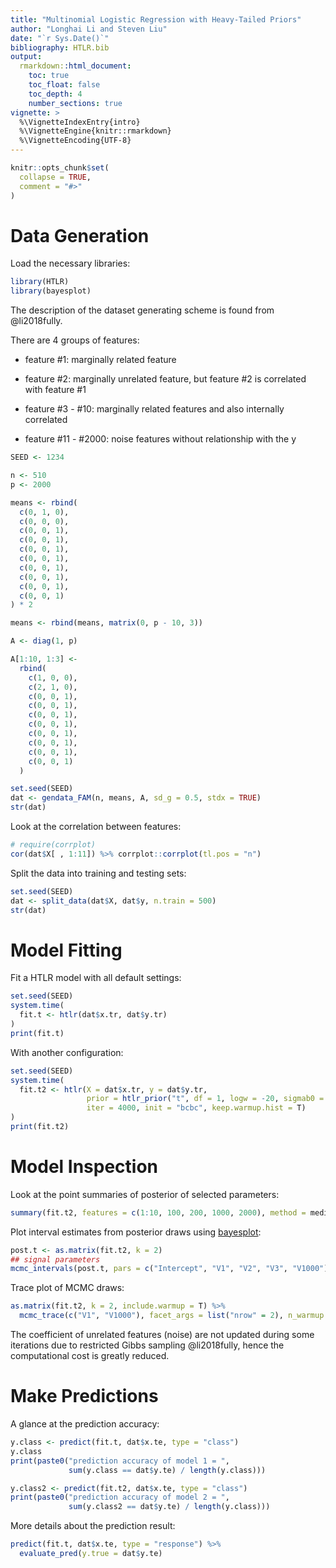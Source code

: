 ```yaml
---
title: "Multinomial Logistic Regression with Heavy-Tailed Priors"
author: "Longhai Li and Steven Liu"
date: "`r Sys.Date()`"
bibliography: HTLR.bib
output:
  rmarkdown::html_document:
    toc: true
    toc_float: false
    toc_depth: 4
    number_sections: true
vignette: >
  %\VignetteIndexEntry{intro}
  %\VignetteEngine{knitr::rmarkdown}
  %\VignetteEncoding{UTF-8}
---
```


```r
knitr::opts_chunk$set(
  collapse = TRUE,
  comment = "#>"
)
```

# Data Generation

Load the necessary libraries:

```r
library(HTLR)
library(bayesplot)
```

The description of the dataset generating scheme is found from @li2018fully.

There are 4 groups of features:

* feature #1: marginally related feature
 
* feature #2: marginally unrelated feature, but feature #2 is correlated with feature #1

* feature #3 - #10: marginally related features and also internally correlated

* feature #11 - #2000: noise features without relationship with the y

```r
SEED <- 1234

n <- 510
p <- 2000

means <- rbind(
  c(0, 1, 0),
  c(0, 0, 0),
  c(0, 0, 1),
  c(0, 0, 1),
  c(0, 0, 1),
  c(0, 0, 1),
  c(0, 0, 1),
  c(0, 0, 1),
  c(0, 0, 1),
  c(0, 0, 1)
) * 2

means <- rbind(means, matrix(0, p - 10, 3))

A <- diag(1, p)

A[1:10, 1:3] <-
  rbind(
    c(1, 0, 0),
    c(2, 1, 0),
    c(0, 0, 1),
    c(0, 0, 1),
    c(0, 0, 1),
    c(0, 0, 1),
    c(0, 0, 1),
    c(0, 0, 1),
    c(0, 0, 1),
    c(0, 0, 1)
  )

set.seed(SEED)
dat <- gendata_FAM(n, means, A, sd_g = 0.5, stdx = TRUE)
str(dat)
```

Look at the correlation between features:
```r
# require(corrplot)
cor(dat$X[ , 1:11]) %>% corrplot::corrplot(tl.pos = "n")
```

Split the data into training and testing sets:
```r
set.seed(SEED)
dat <- split_data(dat$X, dat$y, n.train = 500)
str(dat)
```

# Model Fitting

Fit a HTLR model with all default settings:
```r
set.seed(SEED)
system.time(
  fit.t <- htlr(dat$x.tr, dat$y.tr)
)
print(fit.t)
```

With another configuration:
```r
set.seed(SEED)
system.time(
  fit.t2 <- htlr(X = dat$x.tr, y = dat$y.tr, 
                 prior = htlr_prior("t", df = 1, logw = -20, sigmab0 = 1500), 
                 iter = 4000, init = "bcbc", keep.warmup.hist = T)
)
print(fit.t2)
```

# Model Inspection 

Look at the point summaries of posterior of selected parameters:
```r
summary(fit.t2, features = c(1:10, 100, 200, 1000, 2000), method = median)
```

Plot interval estimates from posterior draws using [bayesplot](https://mc-stan.org/bayesplot/index.html):
```r
post.t <- as.matrix(fit.t2, k = 2)
## signal parameters
mcmc_intervals(post.t, pars = c("Intercept", "V1", "V2", "V3", "V1000"))
```

Trace plot of MCMC draws:
```r
as.matrix(fit.t2, k = 2, include.warmup = T) %>%
  mcmc_trace(c("V1", "V1000"), facet_args = list("nrow" = 2), n_warmup = 2000)
```

The coefficient of unrelated features (noise) are not updated during some iterations due to restricted Gibbs sampling @li2018fully, hence the computational cost is greatly reduced.

# Make Predictions

A glance at the prediction accuracy:
```r
y.class <- predict(fit.t, dat$x.te, type = "class")
y.class
print(paste0("prediction accuracy of model 1 = ", 
             sum(y.class == dat$y.te) / length(y.class)))

y.class2 <- predict(fit.t2, dat$x.te, type = "class")
print(paste0("prediction accuracy of model 2 = ", 
             sum(y.class2 == dat$y.te) / length(y.class)))

```

More details about the prediction result: 
```r
predict(fit.t, dat$x.te, type = "response") %>%
  evaluate_pred(y.true = dat$y.te)
```

